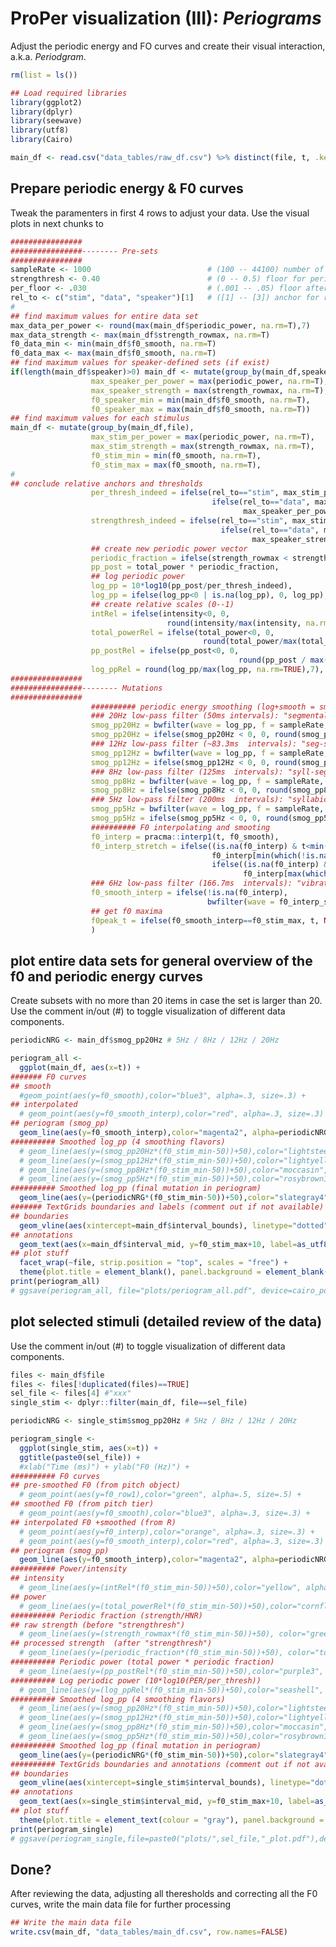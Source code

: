 # ProPer visualization (III): *Periograms*

Adjust the periodic energy and FO curves and create their visual interaction, a.k.a. *Periodgram*.

```r
rm(list = ls())

## Load required libraries 
library(ggplot2)
library(dplyr)
library(seewave)
library(utf8)
library(Cairo)
```

```r
main_df <- read.csv("data_tables/raw_df.csv") %>% distinct(file, t, .keep_all = TRUE)
```

## Prepare periodic energy & F0 curves

Tweak the paramenters in first 4 rows to adjust your data. Use the visual plots in next chunks to 

```r
################
################-------- Pre-sets
################
sampleRate <- 1000                          # (100 -- 44100) number of data points per second
strengthresh <- 0.40                        # (0 -- 0.5) floor for periodic fraction (percentage from 1.00 = 100%)
per_floor <- .030                           # (.001 -- .05) floor after log-transform (percentage from 1.00 = 100%)
rel_to <- c("stim", "data", "speaker")[1]   # ([1] -- [3]) anchor for relative measurements (relative to each stimulus, the entire data set, or to pre-defined speaker sets)
#
## find maximum values for entire data set
max_data_per_power <- round(max(main_df$periodic_power, na.rm=T),7)
max_data_strength <- max(main_df$strength_rowmax, na.rm=T)
f0_data_min <- min(main_df$f0_smooth, na.rm=T)
f0_data_max <- max(main_df$f0_smooth, na.rm=T)
## find maximum values for speaker-defined sets (if exist)
if(length(main_df$speaker)>0) main_df <- mutate(group_by(main_df,speaker),
                  max_speaker_per_power = max(periodic_power, na.rm=T),
                  max_speaker_strength = max(strength_rowmax, na.rm=T),
                  f0_speaker_min = min(main_df$f0_smooth, na.rm=T),
                  f0_speaker_max = max(main_df$f0_smooth, na.rm=T))
## find maximum values for each stimulus 
main_df <- mutate(group_by(main_df,file),
                  max_stim_per_power = max(periodic_power, na.rm=T),
                  max_stim_strength = max(strength_rowmax, na.rm=T),
                  f0_stim_min = min(f0_smooth, na.rm=T),
                  f0_stim_max = max(f0_smooth, na.rm=T),
#
## conclude relative anchors and thresholds
                  per_thresh_indeed = ifelse(rel_to=="stim", max_stim_per_power * per_floor, 
                                             ifelse(rel_to=="data", max_data_per_power * per_floor, 
                                                    max_speaker_per_power * per_floor)),
                  strengthresh_indeed = ifelse(rel_to=="stim", max_stim_strength * strengthresh, 
                                               ifelse(rel_to=="data", max_data_strength * strengthresh, 
                                                      max_speaker_strength * strengthresh)),
                  ## create new periodic power vector
                  periodic_fraction = ifelse(strength_rowmax < strengthresh_indeed, 0, strength_rowmax),
                  pp_post = total_power * periodic_fraction,
                  ## log periodic power
                  log_pp = 10*log10(pp_post/per_thresh_indeed),
                  log_pp = ifelse(log_pp<0 | is.na(log_pp), 0, log_pp),
                  ## create relative scales (0--1) 
                  intRel = ifelse(intensity<0, 0, 
                                   round(intensity/max(intensity, na.rm=TRUE),7)), 
                  total_powerRel = ifelse(total_power<0, 0, 
                                           round(total_power/max(total_power, na.rm=TRUE),7)), 
                  pp_postRel = ifelse(pp_post<0, 0, 
                                                   round(pp_post / max(pp_post, na.rm=TRUE), 7)),
                  log_ppRel = round(log_pp/max(log_pp, na.rm=TRUE),7),
################
################-------- Mutations
################
                  ########## periodic energy smoothing (log+smooth = smog)
                  ### 20Hz low-pass filter (50ms intervals): "segmental smooth"
                  smog_pp20Hz = bwfilter(wave = log_pp, f = sampleRate, to = 20, n = 2),
                  smog_pp20Hz = ifelse(smog_pp20Hz < 0, 0, round(smog_pp20Hz / max(smog_pp20Hz,na.rm=T), 7)),
                  ### 12Hz low-pass filter (~83.3ms  intervals): "seg-syll smooth"
                  smog_pp12Hz = bwfilter(wave = log_pp, f = sampleRate, to = 12, n = 1),
                  smog_pp12Hz = ifelse(smog_pp12Hz < 0, 0, round(smog_pp12Hz / max(smog_pp12Hz, na.rm=T), 7)),
                  ### 8Hz low-pass filter (125ms  intervals): "syll-seg smooth"
                  smog_pp8Hz = bwfilter(wave = log_pp, f = sampleRate, to = 8, n = 1),
                  smog_pp8Hz = ifelse(smog_pp8Hz < 0, 0, round(smog_pp8Hz / max(smog_pp8Hz, na.rm=T), 7)),
                  ### 5Hz low-pass filter (200ms  intervals): "syllabic smooth"
                  smog_pp5Hz = bwfilter(wave = log_pp, f = sampleRate, to = 5, n = 1),
                  smog_pp5Hz = ifelse(smog_pp5Hz < 0, 0, round(smog_pp5Hz / max(smog_pp5Hz, na.rm=T), 7)),
                  ########## F0 interpolating and smooting
                  f0_interp = pracma::interp1(t, f0_smooth),
                  f0_interp_stretch = ifelse((is.na(f0_interp) & t<min(which(!is.na(f0_interp)))), 
                                             f0_interp[min(which(!is.na(f0_interp)))], 
                                             ifelse((is.na(f0_interp) & t>=max(which(!is.na(f0_interp)))), 
                                                    f0_interp[max(which(!is.na(f0_interp)))], f0_interp)),
                  ### 6Hz low-pass filter (166.7ms  intervals): "vibrato smooth"
                  f0_smooth_interp = ifelse(!is.na(f0_interp), 
                                            bwfilter(wave = f0_interp_stretch, f = sampleRate, to = 6, n = 1), NA),
                  ## get f0 maxima  
                  f0peak_t = ifelse(f0_smooth_interp==f0_stim_max, t, NA)
                  )

```

## plot entire data sets for general overview of the f0 and periodic energy curves 

Create subsets with no more than 20 items in case the set is larger than 20.
Use the comment in/out (#) to toggle visualization of different data components.

```r

periodicNRG <- main_df$smog_pp20Hz # 5Hz / 8Hz / 12Hz / 20Hz

periogram_all <- 
  ggplot(main_df, aes(x=t)) +
####### F0 curves
## smooth
  #geom_point(aes(y=f0_smooth),color="blue3", alpha=.3, size=.3) + 
## interpolated
  # geom_point(aes(y=f0_smooth_interp),color="red", alpha=.3, size=.3) +
## periogram (smog_pp)
  geom_line(aes(y=f0_smooth_interp),color="magenta2", alpha=periodicNRG, size=periodicNRG*3) +
########## Smoothed log_pp (4 smoothing flavors)
  # geom_line(aes(y=(smog_pp20Hz*(f0_stim_min-50))+50),color="lightsteelblue", alpha=.5, size=.5) +
  # geom_line(aes(y=(smog_pp12Hz*(f0_stim_min-50))+50),color="lightyellow", alpha=.6, size=1) +
  # geom_line(aes(y=(smog_pp8Hz*(f0_stim_min-50))+50),color="moccasin", alpha=.4, size=1.5) +
  # geom_line(aes(y=(smog_pp5Hz*(f0_stim_min-50))+50),color="rosybrown1", alpha=.3, size=2) +
########## Smoothed log_pp (final mutation in periogram)
  geom_line(aes(y=(periodicNRG*(f0_stim_min-50))+50),color="slategray4", alpha=.7, size=1) +
####### TextGrids boundaries and labels (comment out if not available)
## boundaries
  geom_vline(aes(xintercept=main_df$interval_bounds), linetype="dotted", color="white", size=.5, alpha=.5) +
## annotations
  geom_text(aes(x=main_df$interval_mid, y=f0_stim_max+10, label=as_utf8(as.character(label)), check_overlap=T), color="white", size=2, family= "Avenir") +
## plot stuff
  facet_wrap(~file, strip.position = "top", scales = "free") +
  theme(plot.title = element_blank(), panel.background = element_blank(), plot.background = element_rect(fill = "black"), panel.grid = element_blank(), axis.title = element_blank(), axis.text = element_blank(), axis.ticks = element_blank(), strip.text = element_text(size = 8)) 
print(periogram_all)  
# ggsave(periogram_all, file="plots/periogram_all.pdf", device=cairo_pdf)

```

## plot selected stimuli (detailed review of the data)
Use the comment in/out (#) to toggle visualization of different data components.

```r
files <- main_df$file
files <- files[!duplicated(files)==TRUE]
sel_file <- files[4] #"xxx" 
single_stim <- dplyr::filter(main_df, file==sel_file)

periodicNRG <- single_stim$smog_pp20Hz # 5Hz / 8Hz / 12Hz / 20Hz

periogram_single <-
  ggplot(single_stim, aes(x=t)) +
  ggtitle(paste0(sel_file)) +  
  #xlab("Time (ms)") + ylab("F0 (Hz)") +
########## F0 curves
## pre-smoothed F0 (from pitch object)
  # geom_point(aes(y=f0_row1),color="green", alpha=.5, size=.5) +
## smoothed F0 (from pitch tier)
  # geom_point(aes(y=f0_smooth),color="blue3", alpha=.3, size=.3) +
## interpolated F0 +smoothed (from R)
  # geom_point(aes(y=f0_interp),color="orange", alpha=.3, size=.3) +
  # geom_point(aes(y=f0_smooth_interp),color="red", alpha=.3, size=.3) +
## periogram (smog_pp)
  geom_line(aes(y=f0_smooth_interp),color="magenta2", alpha=periodicNRG, size=periodicNRG*5) +
########## Power/intensity
## intensity
  # geom_line(aes(y=(intRel*(f0_stim_min-50))+50),color="yellow", alpha=.6, size=.5) +
## power
  # geom_line(aes(y=(total_powerRel*(f0_stim_min-50))+50),color="cornflowerblue", alpha=.5, size=.5, linetype="dashed") +
########## Periodic fraction (strength/HNR)
## raw strength (before "strengthresh")
  # geom_line(aes(y=(strength_rowmax*(f0_stim_min-50))+50), color="green", alpha=.2, size=.75, linetype="twodash") +
## processed strength  (after "strengthresh")
  # geom_line(aes(y=(periodic_fraction*(f0_stim_min-50))+50), color="tomato", alpha=.7, size=.5, linetype="dotted") +
########## Periodic power (total power * periodic fraction)
  # geom_line(aes(y=(pp_postRel*(f0_stim_min-50))+50),color="purple3", alpha=.4, size=1.5, linetype="dotdash") +
########## Log periodic power (10*log10(PER/per_thresh))
  # geom_line(aes(y=(log_ppRel*(f0_stim_min-50))+50),color="seashell", alpha=.3, size=2, linetype="longdash") +
########## Smoothed log_pp (4 smoothing flavors)
  # geom_line(aes(y=(smog_pp20Hz*(f0_stim_min-50))+50),color="lightsteelblue", alpha=.5, size=.5) +
  # geom_line(aes(y=(smog_pp12Hz*(f0_stim_min-50))+50),color="lightyellow", alpha=.6, size=1) +
  # geom_line(aes(y=(smog_pp8Hz*(f0_stim_min-50))+50),color="moccasin", alpha=.4, size=1.5) +
  # geom_line(aes(y=(smog_pp5Hz*(f0_stim_min-50))+50),color="rosybrown1", alpha=.3, size=2) +
########## Smoothed log_pp (final mutation in periogram)
  geom_line(aes(y=(periodicNRG*(f0_stim_min-50))+50),color="slategray4", alpha=.7, size=1) +
########## TextGrids boundaries and annotations (comment out if not available)
## boundaries
  geom_vline(aes(xintercept=single_stim$interval_bounds), linetype="dotted", color="white", size=.5, alpha=.5) +
## annotations
  geom_text(aes(x=single_stim$interval_mid, y=f0_stim_max+10, label=as_utf8(as.character(label)), check_overlap=T), size=4, color="white", family= "Avenir") + 
## plot stuff
  theme(plot.title = element_text(colour = "gray"), panel.background = element_blank(), plot.background = element_rect(fill = "black"), panel.grid = element_blank(), axis.title = element_blank(), axis.text.x = element_text(), axis.ticks = element_blank()) 
print(periogram_single)
# ggsave(periogram_single,file=paste0("plots/",sel_file,"_plot.pdf"),device=cairo_pdf)

```

## Done?
After reviewing the data, adjusting all theresholds and correcting all the F0 curves, write the main data file for further processing

```r
## Write the main data file
write.csv(main_df, "data_tables/main_df.csv", row.names=FALSE)
```
